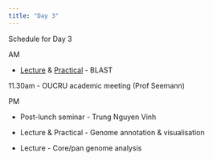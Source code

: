 ```yaml
---
title: "Day 3"
---
```


Schedule for Day 3

AM

* [Lecture](2019.03.12_BLAST_Lecture.pdf) & [Practical](blast_practical.html) - BLAST

11.30am - OUCRU academic meeting (Prof Seemann)

PM

* Post-lunch seminar - Trung Nguyen Vinh

* Lecture & Practical - Genome annotation & visualisation

* Lecture - Core/pan genome analysis